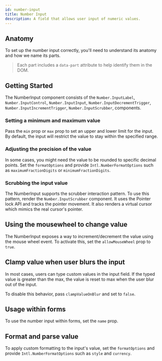 ```yaml
---
id: number-input
title: Number Input
description: A field that allows user input of numeric values.
---
```



<ComponentPreview />

## Anatomy

To set up the number input correctly, you'll need to understand its anatomy and
how we name its parts.

> Each part includes a `data-part` attribute to help identify them in the DOM.

<Anatomy id="number-input" />

## Getting Started

The NumberInput component consists of the `Number.InputLabel`,
`Number.InputControl`, `Number.InputInput`, `Number.InputDecrementTrigger`,
`Number.InputIncrementTrigger`, `Number.InputScrubber`, components.

<Story id="Basic" />

### Setting a minimum and maximum value

Pass the `min` prop or `max` prop to set an upper and lower limit for the input.
By default, the input will restrict the value to stay within the specified
range.

<Story id="MinMax" />

### Adjusting the precision of the value

In some cases, you might need the value to be rounded to specific decimal
points. Set the `formatOptions` and provide `Intl.NumberFormatOptions` such as
`maximumFractionDigits` or `minimumFractionDigits`.

<Story id="FractionDigits " />

### Scrubbing the input value

The NumberInput supports the scrubber interaction pattern. To use this pattern,
render the `Number.InputScrubber` component. It uses the Pointer lock API and
tracks the pointer movement. It also renders a virtual cursor which mimics the
real cursor's pointer.

<Story id="Scrubber" />

## Using the mousewheel to change value

The NumberInput exposes a way to increment/decrement the value using the mouse
wheel event. To activate this, set the `allowMouseWheel` prop to `true`.

<Story id="MouseWheel" />

## Clamp value when user blurs the input

In most cases, users can type custom values in the input field. If the typed
value is greater than the max, the value is reset to max when the user blur out
of the input.

To disable this behavior, pass `clampValueOnBlur` and set to `false`.

<Story id="NoClamp" />

## Usage within forms

To use the number input within forms, set the `name` prop.

<Story id="FormUsage" />

## Format and parse value

To apply custom formatting to the input's value, set the `formatOptions` and
provide `Intl.NumberFormatOptions` such as `style` and `currency`.

<Story id="Formatted" />
